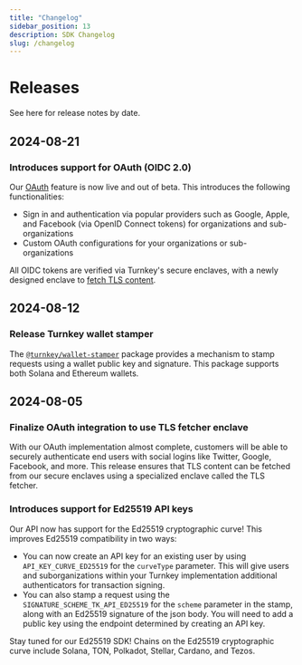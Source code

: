 ```yaml
---
title: "Changelog"
sidebar_position: 13
description: SDK Changelog
slug: /changelog
---
```



# Releases
See here for release notes by date.


## 2024-08-21

### Introduces support for OAuth (OIDC 2.0)
Our [OAuth](https://docs.turnkey.com/features/oauth) feature is now live and out of beta. This introduces the following functionalities:

- Sign in and authentication via popular providers such as Google, Apple, and Facebook (via OpenID Connect tokens) for organizations and sub-organizations
- Custom OAuth configurations for your organizations or sub-organizations

All OIDC tokens are verified via Turnkey's secure enclaves, with a newly designed enclave to [fetch TLS content](https://quorum.tkhq.xyz/posts/tls-sessions-within-tees/0).

## 2024-08-12

### Release Turnkey wallet stamper
The [`@turnkey/wallet-stamper`](https://www.npmjs.com/package/@turnkey/wallet-stamper) package provides a mechanism to stamp requests using a wallet public key and signature. This package supports both Solana and Ethereum wallets.

## 2024-08-05

### Finalize OAuth integration to use TLS fetcher enclave
With our OAuth implementation almost complete, customers will be able to securely authenticate end users with social logins like Twitter, Google, Facebook, and more. This release ensures that TLS content can be fetched from our secure enclaves using a specialized enclave called the TLS fetcher.

### Introduces support for Ed25519 API keys
Our API now has support for the Ed25519 cryptographic curve! This improves Ed25519 compatibility in two ways:

- You can now create an API key for an existing user by using `API_KEY_CURVE_ED25519` for the `curveType` parameter. This will give users and suborganizations within your Turnkey implementation additional authenticators for transaction signing.
- You can also stamp a request using the `SIGNATURE_SCHEME_TK_API_ED25519` for the `scheme` parameter in the stamp, along with an Ed25519 signature of the json body. You will need to add a public key using the endpoint determined by creating an API key.

Stay tuned for our Ed25519 SDK! Chains on the Ed25519 cryptographic curve include Solana, TON, Polkadot, Stellar, Cardano, and Tezos.

